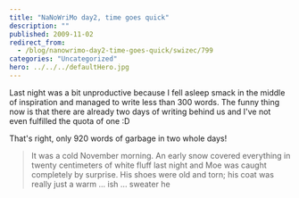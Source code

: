 ```yaml
---
title: "NaNoWriMo day2, time goes quick"
description: ""
published: 2009-11-02
redirect_from:
  - /blog/nanowrimo-day2-time-goes-quick/swizec/799
categories: "Uncategorized"
hero: ../../../defaultHero.jpg
---
```


Last night was a bit unproductive because I fell asleep smack in the middle of inspiration and managed to write less than 300 words. The funny thing now is that there are already two days of writing behind us and I've not even fulfilled the quota of one :D

That's right, only 920 words of garbage in two whole days!

> It was a cold November morning. An early snow covered everything in twenty centimeters of white fluff last night and Moe was caught completely by surprise. His shoes were old and torn; his coat was really just a warm ... ish ... sweater he
